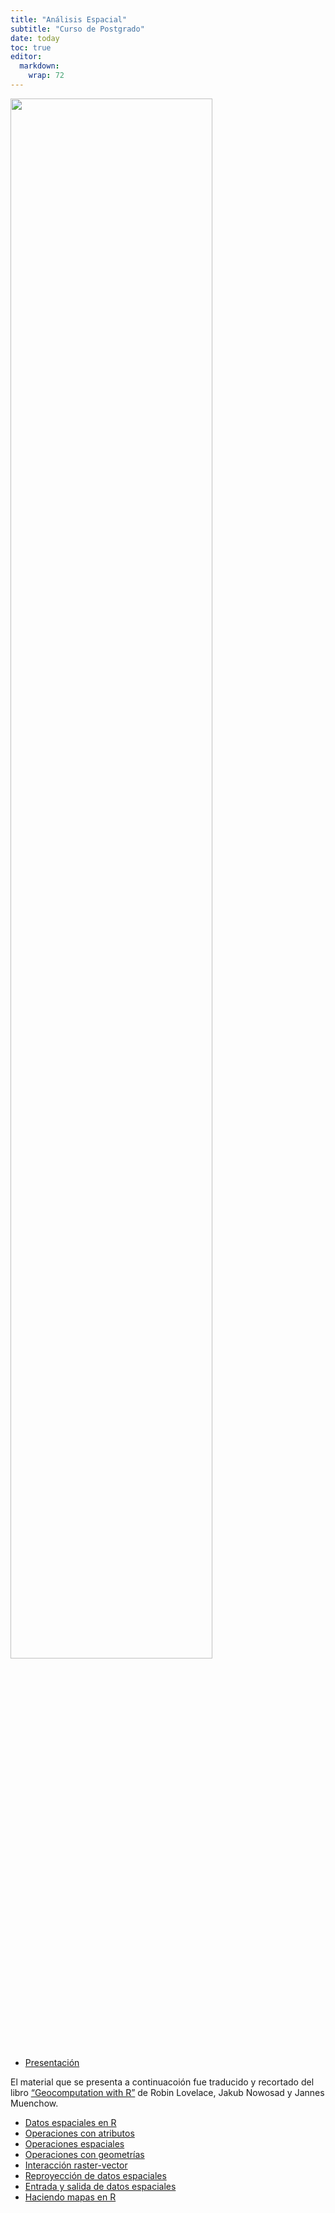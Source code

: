 ```yaml
---
title: "Análisis Espacial"
subtitle: "Curso de Postgrado"
date: today
toc: true
editor: 
  markdown: 
    wrap: 72
---
```


![](./logos_institucionales.png){width=80% fig-align="center"}

- [Presentación](introduccion_r_espacial.qmd)

El material que se presenta a continuacoión fue traducido y recortado del
libro ["Geocomputation with R"](https://r.geocompx.org/) de Robin Lovelace, 
Jakub Nowosad y Jannes Muenchow.


- [Datos espaciales en R](datos_espaciales_en_R.qmd)
- [Operaciones con atributos](operaciones_con_atributos.qmd)
- [Operaciones espaciales](operaciones_espaciales.qmd)
- [Operaciones con geometrías](operaciones_geometricas.qmd)
- [Interacción raster-vector](interaccion_raster_vector.qmd)
- [Reproyección de datos espaciales](reproyeccion.qmd)
- [Entrada y salida de datos espaciales](geo_input_output.qmd)
- [Haciendo mapas en R](haciendo_mapas_en_r.qmd)
